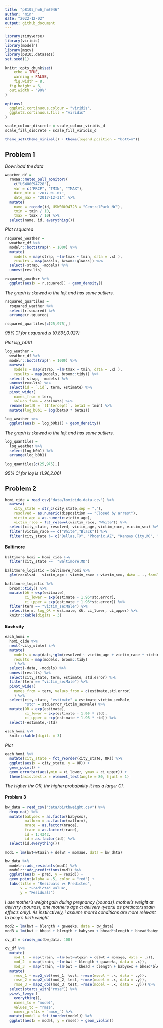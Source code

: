 ```yaml
---
title: "p8105_hw6_hm2946"
author: "min"
date: "2022-12-02"
output: github_document
---
```


```r
library(tidyverse)
library(viridis)
library(modelr)
library(mgcv)
library(p8105.datasets)
set.seed(1)

knitr::opts_chunk$set(
	echo = TRUE,
	warning = FALSE,
	fig.width = 8, 
  fig.height = 6,
  out.width = "90%"
)

options(
  ggplot2.continuous.colour = "viridis",
  ggplot2.continuous.fill = "viridis"
)

scale_colour_discrete = scale_colour_viridis_d
scale_fill_discrete = scale_fill_viridis_d

theme_set(theme_minimal() + theme(legend.position = "bottom"))
```

## Problem 1

*Download the data*
```r
weather_df = 
  rnoaa::meteo_pull_monitors(
    c("USW00094728"),
    var = c("PRCP", "TMIN", "TMAX"), 
    date_min = "2017-01-01",
    date_max = "2017-12-31") %>%
  mutate(
    name = recode(id, USW00094728 = "CentralPark_NY"),
    tmin = tmin / 10,
    tmax = tmax / 10) %>%
  select(name, id, everything())
```

*Plot r.squared*
```r
rsquared_weather = 
  weather_df %>% 
  modelr::bootstrap(n = 1000) %>% 
  mutate(
    models = map(strap, ~lm(tmax ~ tmin, data = .x) ),
    results = map(models, broom::glance)) %>% 
  select(-strap, -models) %>% 
  unnest(results)

rsquared_weather %>% 
  ggplot(aes(x = r.squared)) + geom_density()
```
*The graph is skewed to the left and has some outliers.*

```r
rsquared_quantiles = 
  rsquared_weather %>% 
  select(r.squared) %>%
  arrange(r.squared)

rsquared_quantiles[c(25,975),]
```
*95% CI for r.squared is (0.895,0.927)*

*Plot log_b0b1*
```r
log_weather = 
  weather_df %>% 
  modelr::bootstrap(n = 1000) %>% 
  mutate(
    models = map(strap, ~lm(tmax ~ tmin, data = .x) ),
    results = map(models, broom::tidy)) %>% 
  select(-strap, -models) %>% 
  unnest(results) %>% 
  select(id = `.id`, term, estimate) %>% 
  pivot_wider(
    names_from = term, 
    values_from = estimate) %>% 
  rename(beta0 = `(Intercept)`, beta1 = tmin) %>% 
  mutate(log_b0b1 = log(beta0 * beta1))

log_weather %>% 
  ggplot(aes(x = log_b0b1)) + geom_density()
```
*The graph is skewed to the left and has some outliers.*

```r
log_quantiles = 
  log_weather %>% 
  select(log_b0b1) %>%
  arrange(log_b0b1)

log_quantiles[c(25,975),]
```
*95% CI for log is (1.96,2.06)*

## Problem 2

```r
homi_cide = read_csv("data/homicide-data.csv") %>% 
  mutate(
    city_state = str_c(city,state,sep = ","),
    resolved = as.numeric(disposition == "Closed by arrest"),
    victim_age = as.numeric(victim_age),
    victim_race = fct_relevel(victim_race, "White")) %>% 
  select(city_state, resolved, victim_age, victim_race, victim_sex) %>% 
  filter(victim_race == c("White","Black")) %>% 
  filter(city_state != c("Dallas,TX", "Phoenix,AZ", "Kansas City,MO", "Tulsa,AL"))
```

#### Baltimore
```r
baltimore_homi = homi_cide %>% 
  filter(city_state ==  "Baltimore,MD")

balitmore_logistic = baltimore_homi %>% 
  glm(resolved ~ victim_age + victim_race + victim_sex, data = ., family = binomial()) 

balitmore_logistic %>% 
  broom::tidy() %>% 
  mutate(OR = exp(estimate),
         ci_lower = exp(estimate - 1.96*std.error),
         ci_upper = exp(estimate + 1.96*std.error)) %>%
  filter(term == "victim_sexMale") %>% 
  select(term, log_OR = estimate, OR, ci_lower, ci_upper) %>%
  knitr::kable(digits = 3)
```

#### Each city
```r
each_homi = 
  homi_cide %>% 
  nest(-city_state) %>% 
  mutate(
    models = map(data,~glm(resolved ~ victim_age + victim_race + victim_sex, data = .x, family = binomial())),
    results = map(models, broom::tidy)
    ) %>% 
  select(-data, -models) %>% 
  unnest(results) %>% 
  select(city_state, term, estimate, std.error) %>% 
  filter(term == "victim_sexMale") %>%
  pivot_wider(
    names_from = term, values_from = c(estimate,std.error)
    ) %>% 
  select(city_state, "estimate" = estimate_victim_sexMale, 
         "std" = std.error_victim_sexMale) %>% 
  mutate(OR = exp(estimate),
         ci_lower = exp(estimate - 1.96 * std),
         ci_upper = exp(estimate + 1.96 * std)) %>% 
  select(-estimate,-std)

each_homi %>% 
  knitr::kable(digits = 3)
```

*Plot*
```r
each_homi %>% 
  mutate(city_state = fct_reorder(city_state, OR)) %>%
  ggplot(aes(x = city_state, y = OR)) +
  geom_point() +
  geom_errorbar(aes(ymin = ci_lower, ymax = ci_upper)) +
  theme(axis.text.x = element_text(angle = 80, hjust = 1))
```
*The higher the OR, the higher probabality it has a larger CI.*

#### Problem 3

```r
bw_data = read_csv("data/birthweight.csv") %>% 
  drop_na() %>% 
  mutate(babysex = as.factor(babysex),
         malform = as.factor(malform),
         mrace = as.factor(mrace),
         frace = as.factor(frace),
         id = 1:4342,
         id = as.factor(id)) %>% 
  select(id,everything())
```

```r
mod1 = lm(bwt~wtgain + delwt + momage, data = bw_data)

bw_data %>% 
  modelr::add_residuals(mod1) %>% 
  modelr::add_predictions(mod1) %>% 
  ggplot(aes(x = pred, y = resid)) +
  geom_point(alpha = .5, color = "red") +
  labs(title = "Residuals vs Predicted",
       x = "Predicted value",
       y = "Residuals")
```
*I use mother’s weight gain during pregnancy (pounds), mother’s weight at delivery (pounds), and mother’s age at delivery (years) as predictors(main effects only). As instinctively, i assume mom's conditions are more relevant to baby's birth weight.*

```r
mod2 = lm(bwt ~ blength + gaweeks, data = bw_data)
mod3 = lm(bwt ~ bhead + blength + babysex + bhead*blength + bhead*babysex + blength*babysex, data = bw_data)
```

```r
cv_df = crossv_mc(bw_data, 100) 

cv_df %>% 
  mutate(
    mod_1  = map(train, ~lm(bwt~wtgain + delwt + momage, data = .x)),
    mod_2  = map(train, ~lm(bwt ~ blength + gaweeks, data = .x)),
    mod_3  = map(train, ~lm(bwt ~ bhead + blength + babysex + bhead*blength + bhead*babysex + blength*babysex, data = .x))) %>% 
  mutate(
    rmse_1 = map2_dbl(mod_1, test, ~rmse(model = .x, data = .y)),
    rmse_2 = map2_dbl(mod_2, test, ~rmse(model = .x, data = .y)),
    rmse_3 = map2_dbl(mod_3, test, ~rmse(model = .x, data = .y))) %>% 
  select(starts_with("rmse")) %>% 
  pivot_longer(
    everything(),
    names_to = "model", 
    values_to = "rmse",
    names_prefix = "rmse_") %>% 
  mutate(model = fct_inorder(model)) %>% 
  ggplot(aes(x = model, y = rmse)) + geom_violin()

```

